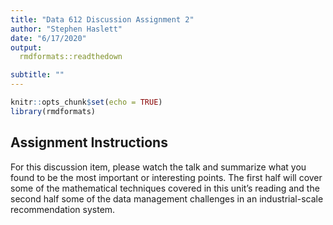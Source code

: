 ```yaml
---
title: "Data 612 Discussion Assignment 2"
author: "Stephen Haslett"
date: "6/17/2020"
output:
  rmdformats::readthedown

subtitle: ""
---
```


```r
knitr::opts_chunk$set(echo = TRUE)
library(rmdformats)
```
## Assignment Instructions
For this discussion item, please watch the talk and summarize what you found to be the most important or interesting points. The first half will cover some of the mathematical techniques covered in this unit's reading and the second half some of the data management challenges in an industrial-scale recommendation system.
